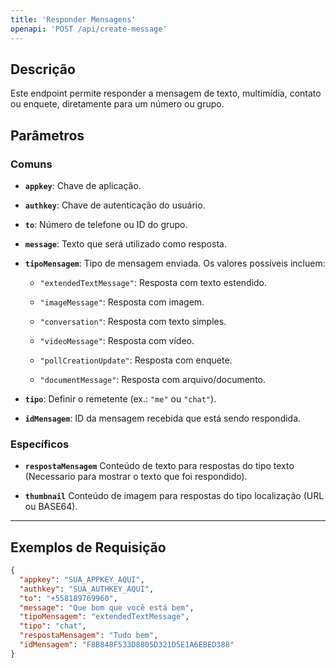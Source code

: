 ```yaml
---
title: 'Responder Mensagens'
openapi: 'POST /api/create-message'
---
```


## Descrição

Este endpoint permite responder a mensagem de texto, multimídia, contato ou enquete, diretamente para um número ou grupo.

## Parâmetros

### Comuns

* **`appkey`**: Chave de aplicação.

* **`authkey`**: Chave de autenticação do usuário.

* **`to`**: Número de telefone ou ID do grupo.

* **`message`**: Texto que será utilizado como resposta.

* **`tipoMensagem`**: Tipo de mensagem enviada. Os valores possíveis incluem:

  * `"extendedTextMessage"`: Resposta com texto estendido.

  * `"imageMessage"`: Resposta com imagem.

  * `"conversation"`: Resposta com texto simples.

  * `"videoMessage"`: Resposta com vídeo.

  * `"pollCreationUpdate"`: Resposta com enquete.

  * `"documentMessage"`: Resposta com arquivo/documento.

* **`tipo`**: Definir o remetente (ex.: `"me"` ou `"chat"`).

* **`idMensagem`**: ID da mensagem recebida que está sendo respondida.

### Específicos

* **`respostaMensagem`** Conteúdo de texto para respostas do tipo texto (Necessario para mostrar o texto que foi respondido).

* **`thumbnail`** Conteúdo de imagem para respostas do tipo localização (URL ou BASE64).

***

## Exemplos de Requisição

```json
{
  "appkey": "SUA_APPKEY_AQUI",
  "authkey": "SUA_AUTHKEY_AQUI",
  "to": "+558189769960",
  "message": "Que bom que você está bem",
  "tipoMensagem": "extendedTextMessage",
  "tipo": "chat",
  "respostaMensagem": "Tudo bem",
  "idMensagem": "F8B848F533D8805D321D5E1A6EBED388"
}
```